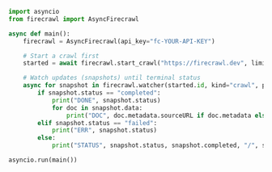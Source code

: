 ```python Python
import asyncio
from firecrawl import AsyncFirecrawl

async def main():
    firecrawl = AsyncFirecrawl(api_key="fc-YOUR-API-KEY")

    # Start a crawl first
    started = await firecrawl.start_crawl("https://firecrawl.dev", limit=5)

    # Watch updates (snapshots) until terminal status
    async for snapshot in firecrawl.watcher(started.id, kind="crawl", poll_interval=2, timeout=120):
        if snapshot.status == "completed":
            print("DONE", snapshot.status)
            for doc in snapshot.data:
                print("DOC", doc.metadata.sourceURL if doc.metadata else None)
        elif snapshot.status == "failed":
            print("ERR", snapshot.status)
        else:
            print("STATUS", snapshot.status, snapshot.completed, "/", snapshot.total)

asyncio.run(main())
```
